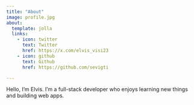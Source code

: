 ```yaml
---
title: "About"
image: profile.jpg
about:
  template: jolla
  links:
    - icon: twitter
      text: Twitter
      href: https://x.com/elvis_visi23
    - icon: github
      text: Github
      href: https://github.com/sevigti

---
```


Hello, I'm Elvis. I'm a full-stack developer who enjoys learning new things and building web apps. 
